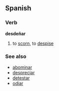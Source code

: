 ==Spanish==
===Verb===
'''desdeñar'''

# to [[scorn]], to [[despise]]

===See also===
*[[abominar]]
*[[despreciar]]
*[[detestar]]
*[[odiar]]
